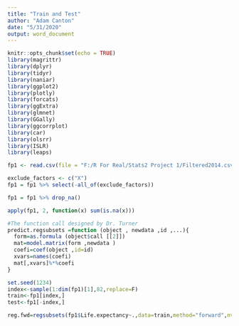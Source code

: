 ```yaml
---
title: "Train and Test"
author: "Adam Canton"
date: "5/31/2020"
output: word_document
---
```


```r
knitr::opts_chunk$set(echo = TRUE)
library(magrittr)
library(dplyr)
library(tidyr)
library(naniar)
library(ggplot2)
library(plotly)
library(forcats)
library(ggExtra)
library(glmnet)
library(GGally)
library(ggcorrplot)
library(car)
library(olsrr)
library(ISLR)
library(leaps)
```

```r
fp1 <- read.csv(file = "F:/R For Real/Stats2 Project 1/Filtered2014.csv")
```

```r
exclude_factors <- c("X")
fp1 = fp1 %>% select(-all_of(exclude_factors))
```

```r
fp1 = fp1 %>% drop_na()
```

```r
apply(fp1, 2, function(x) sum(is.na(x)))
```

```r
#The function call designed by Dr. Turner
predict.regsubsets =function (object , newdata ,id ,...){
  form=as.formula (object$call [[2]])
  mat=model.matrix(form ,newdata )
  coefi=coef(object ,id=id)
  xvars=names(coefi)
  mat[,xvars]%*%coefi
}
```

```r
set.seed(1234)
index<-sample(1:dim(fp1)[1],82,replace=F)
train<-fp1[index,]
test<-fp1[-index,]
```

```r
reg.fwd=regsubsets(fp1$Life.expectancy~.,data=train,method="forward",nvmax=20)
```

